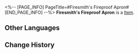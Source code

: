 <%-- [PAGE_INFO]
PageTitle=#Firesmith's Fireproof Apron#
[END_PAGE_INFO] --%>
{{Item Infobox
|id          = 41073
|image       = Item Firesmith's Fireproof Apron.png
|type        = 
|invCategory = Relics
|rarity      = 3
|effect      = 
|description = A blacksmith's apron without any superfluous adornment. The texture of the leather and the family emblem are clearly visible.
|source1     = [[Cavern of Corrosion: Stargazer Navalia]]
}}
'''Firesmith's Fireproof Apron''' is a [[Item]].

==Other Languages==
{{Other Languages
|en   = Firesmith's Fireproof Apron
|zhs  = 火匠的阻燃围裙
|zht  = 火匠的阻燃圍裙
|ja   = 火匠の防炎エプロン
|ko   = 화장(火匠)의 난연성 앞치마
|es   = Delantal ignífugo del forjador
|fr   = Tablier ignifugé de Forgefeu
|ru   = Огнеупорный фартук кузнеца
|th   = Firesmith's Fireproof Apron
|vi   = Tạp Dề Chống Cháy Của Thợ Rèn Lửa
|de   = Flammenfeste Schürze des Feuerschmieds
|id   = Firesmith's Fireproof Apron
|pt   = Avental à Prova de Fogo do Artesão de Fogo
}}

==Change History==
{{Change History|2.0}}